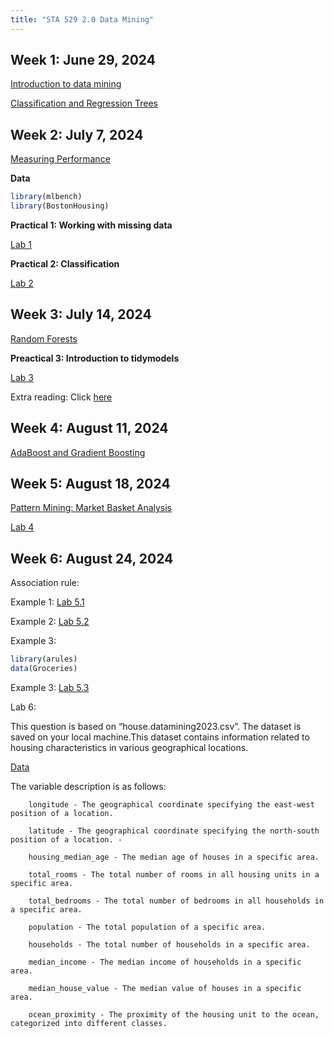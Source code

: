 ```yaml
---
title: "STA 529 2.0 Data Mining"
---
```


## Week 1: June 29, 2024

[Introduction to data mining](./week1/index.html)

[Classification and Regression Trees](./week2/index.html)

## Week 2: July 7, 2024

[Measuring Performance](./week3/index.html)

**Data**

``` r
library(mlbench)
library(BostonHousing)
```

**Practical 1: Working with missing data**

[Lab 1](https://thiyanga-datamining.netlify.app/lab1)

**Practical 2: Classification**

[Lab 2](https://thiyanga-datamining.netlify.app/lab2)

## Week 3: July 14, 2024

[Random Forests](https://thiyanga-datamining.netlify.app/L3/L3.pdf)

**Preactical 3: Introduction to tidymodels**

[Lab 3](./week3/TIDYMODELS.R)

Extra reading: Click [here](https://juliasilge.github.io/tidymodels-tutorial/)

## Week 4: August 11, 2024

[AdaBoost and Gradient Boosting](https://thiyanga-datamining.netlify.app/L4.pdf)

## Week 5: August 18, 2024

[Pattern Mining: Market Basket Analysis](./week5/index.html)

[Lab 4](https://thiyanga-datamining.netlify.app/arcf)

## Week 6: August 24, 2024

Association rule:

Example 1: [Lab 5.1](./Lab5/lab5.R)

Example 2: [Lab 5.2](./Lab5/lab5.2.R)

Example 3:

``` r
library(arules)
data(Groceries)
```

Example 3: [Lab 5.3](./Lab5/lab5.3.R)

Lab 6:

This question is based on "house.datamining2023.csv". The dataset is saved on your local machine.This dataset contains information related to housing characteristics in various geographical locations. 

[Data](./Lab6/house.datamining.csv)

The variable description is as follows:


        longitude - The geographical coordinate specifying the east-west position of a location. 
        
        latitude - The geographical coordinate specifying the north-south position of a location. -
       
        housing_median_age - The median age of houses in a specific area. 
        
        total_rooms - The total number of rooms in all housing units in a specific area.
        
        total_bedrooms - The total number of bedrooms in all households in a specific area.
        
        population - The total population of a specific area. 
        
        households - The total number of households in a specific area. 
        
        median_income - The median income of households in a specific area. 
        
        median_house_value - The median value of houses in a specific area. 
        
        ocean_proximity - The proximity of the housing unit to the ocean, categorized into different classes. 


